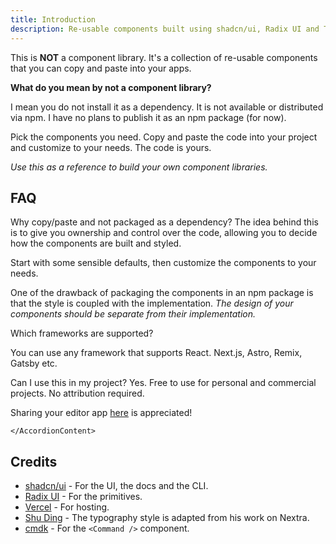 ```yaml
---
title: Introduction
description: Re-usable components built using shadcn/ui, Radix UI and Tailwind CSS.
---
```


This is **NOT** a component library. It's a collection of re-usable components that you can copy and paste into your apps.

**What do you mean by not a component library?**

I mean you do not install it as a dependency. It is not available or distributed via npm. I have no plans to publish it as an npm package (for now).

Pick the components you need. Copy and paste the code into your project and customize to your needs. The code is yours.

_Use this as a reference to build your own component libraries._

## FAQ

<Accordion type="multiple" collapsible>

<AccordionItem value="faq-1">
	<AccordionTrigger>
		Why copy/paste and not packaged as a dependency?
	</AccordionTrigger>
	<AccordionContent>
The idea behind this is to give you ownership and control over the code, allowing you to decide how the components are built and styled.

Start with some sensible defaults, then customize the components to your needs.

One of the drawback of packaging the components in an npm package is that the style is coupled with the implementation. _The design of your components should be separate from their implementation._

</AccordionContent>

</AccordionItem>

<AccordionItem value="faq-2">
<AccordionTrigger>
Which frameworks are supported?
</AccordionTrigger>
<AccordionContent>

You can use any framework that supports React. Next.js, Astro, Remix, Gatsby etc.

</AccordionContent>
</AccordionItem>

<AccordionItem value="faq-3">
	<AccordionTrigger>
	Can I use this in my project?
	</AccordionTrigger>
	<AccordionContent>
Yes. Free to use for personal and commercial projects. No attribution required.

Sharing your editor app [here](https://github.com/udecode/plate/issues/818) is appreciated!

    </AccordionContent>

</AccordionItem>

</Accordion>

## Credits

- [shadcn/ui](https://ui.shadcn.com/) - For the UI, the docs and the CLI.
- [Radix UI](https://radix-ui.com) - For the primitives.
- [Vercel](https://vercel.com) - For hosting.
- [Shu Ding](https://shud.in) - The typography style is adapted from his work on Nextra.
- [cmdk](https://cmdk.paco.me) - For the `<Command />` component.
